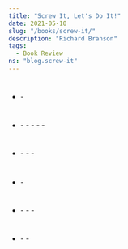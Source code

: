 ```yaml
---
title: "Screw It, Let's Do It!"
date: 2021-05-10
slug: "/books/screw-it/"
description: "Richard Branson"
tags:
  - Book Review
ns: "blog.screw-it"
---
```


<div className="image-container">
  <div className="image_item">
    <Translation id="image_path" altTextId="title" tag="img" ns={props.data.post.ns} />
  </div>
</div>

<style jsx>{`
  .image-container {
    width: 320px;
    height: 320px;
    margin: auto;
    position: relative;
    margin-bottom: 205px;
    text-align: center;
  }
  .image-container img {
    margin-top: 0.5rem;
    max-width: 100%;
    max-height: 100%;
  }
`}</style>

<Translation id="main_heading" tag="h2" ns={props.data.post.ns} />

<Translation id="main_description" tag="p" ns={props.data.post.ns} />

<Translation id="key_points" tag="h3" ns={props.data.post.ns} />

<Translation id="key_points_sum" tag="p" ns={props.data.post.ns} />

#

- <Translation id="never_give_up" tag="strong" ns={props.data.post.ns} />
  - <Translation id="never_give_up_subItem1" tag="span" ns={props.data.post.ns} />

#

- <Translation id="environment" tag="strong" ns={props.data.post.ns} />
  - <Translation id="environment_subItem1" tag="span" ns={props.data.post.ns} />
  - <Translation id="environment_subItem2" tag="span" ns={props.data.post.ns} />
  - <Translation id="environment_subItem3" tag="span" ns={props.data.post.ns} />
  - <Translation id="environment_subItem4" tag="span" ns={props.data.post.ns} />
  - <Translation id="environment_subItem5" tag="span" ns={props.data.post.ns} />

#

- <Translation id="honor" tag="strong" ns={props.data.post.ns} />
  - <Translation id="honor_subItem1" tag="span" ns={props.data.post.ns} />
  - <Translation id="honor_subItem2" tag="span" ns={props.data.post.ns} />
  - <Translation id="honor_subItem3" tag="span" ns={props.data.post.ns} />

#

- <Translation id="calculated_risks" tag="strong" ns={props.data.post.ns} />
  - <Translation id="calculated_risks_subItem1" tag="span" ns={props.data.post.ns} />

#

- <Translation id="money_focus" tag="strong" ns={props.data.post.ns} />
  - <Translation id="money_focus_subItem1" tag="span" ns={props.data.post.ns} />
  - <Translation id="money_focus_subItem2" tag="span" ns={props.data.post.ns} />
  - <Translation id="money_focus_subItem3" tag="span" ns={props.data.post.ns} />

#

- <Translation id="additional_points" tag="strong" ns={props.data.post.ns} />
  - <Translation id="additional_points_subItem1" tag="span" ns={props.data.post.ns} />
  - <Translation id="additional_points_subItem2" tag="span" ns={props.data.post.ns} />

> <Translation id="quote" tag="span" ns={props.data.post.ns} />

<Translation id="takeaway_heading" tag="h3" ns={props.data.post.ns} />

<Translation id="takeaway_text1" tag="p" ns={props.data.post.ns} />
<Translation id="takeaway_text2" tag="p" ns={props.data.post.ns} />
<Translation id="takeaway_text3" tag="p" ns={props.data.post.ns} />